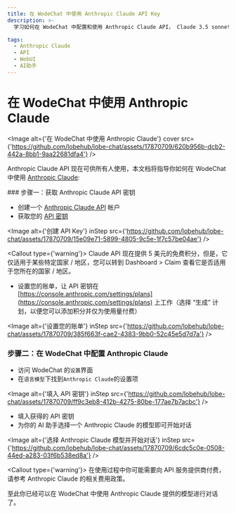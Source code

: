 ```yaml
---
title: 在 WodeChat 中使用 Anthropic Claude API Key
description: >-
  学习如何在 WodeChat 中配置和使用 Anthropic Claude API， Claude 3.5 sonnet / Claude 3 Opus / Claude 3 haiku

tags:
  - Anthropic Claude
  - API
  - WebUI
  - AI助手
---
```


# 在 WodeChat 中使用 Anthropic Claude

<Image alt={'在 WodeChat 中使用 Anthropic Claude'} cover src={'https://github.com/lobehub/lobe-chat/assets/17870709/620b956b-dcb2-442a-8bb1-9aa22681dfa4'} />

Anthropic Claude API 现在可供所有人使用，本文档将指导你如何在 WodeChat 中使用 [Anthropic Claude](https://www.anthropic.com/api):

<Steps>
  ### 步骤一：获取 Anthropic Claude API 密钥

  - 创建一个 [Anthropic Claude API](https://www.anthropic.com/api) 帐户
  - 获取您的 [API 密钥](https://console.anthropic.com/settings/keys)

  <Image alt={'创建 API Key'} inStep src={'https://github.com/lobehub/lobe-chat/assets/17870709/15e09e71-5899-4805-9c5e-1f7c57be04ae'} />

  <Callout type={'warning'}>
    Claude API 现在提供 5 美元的免费积分，但是，它仅适用于某些特定国家 / 地区，您可以转到 Dashboard >
    Claim 查看它是否适用于您所在的国家 / 地区。
  </Callout>

  - 设置您的账单，让 API 密钥在 [https://console.anthropic.com/settings/plans](https://console.anthropic.com/settings/plans) 上工作（选择 “生成” 计划，以便您可以添加积分并仅为使用量付费）

  <Image alt={'设置您的账单'} inStep src={'https://github.com/lobehub/lobe-chat/assets/17870709/385f663f-cae2-4383-9bb0-52c45e5d7d7a'} />

  ### 步骤二：在 WodeChat 中配置 Anthropic Claude

  - 访问 WodeChat 的`设置`界面
  - 在`语言模型`下找到`Anthropic Claude`的设置项

  <Image alt={'填入 API 密钥'} inStep src={'https://github.com/lobehub/lobe-chat/assets/17870709/ff9c3eb8-412b-4275-80be-177ae7b7acbc'} />

  - 填入获得的 API 密钥
  - 为你的 AI 助手选择一个 Anthropic Claude 的模型即可开始对话

  <Image alt={'选择 Anthropic Claude 模型并开始对话'} inStep src={'https://github.com/lobehub/lobe-chat/assets/17870709/6cdc5c0e-0508-44ed-a283-03f6b538ed8a'} />

  <Callout type={'warning'}>
    在使用过程中你可能需要向 API 服务提供商付费，请参考 Anthropic Claude 的相关费用政策。
  </Callout>
</Steps>

至此你已经可以在 WodeChat 中使用 Anthropic Claude 提供的模型进行对话了。
